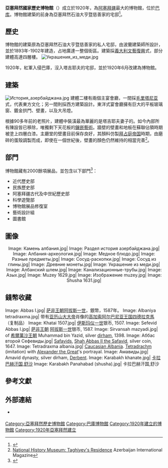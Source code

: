 {{Infobox Museum
 |name             = 亞塞拜然國家歷史博物館
 |native_name      = Milli Azərbaycan Tarixi Muzeyi
 |native_name_lang = Azerbaijani
 |image            = National Museum of History of Azerbaijan 11.JPG 
 |imagesize        = 300px
 |caption          = 亞塞拜然國家歷史博物館
 |alt              = 
 |map_type         = 
 |map_caption      = 
 |map_alt          =
 |latitude         = 
 |longitude        = 
 |established      = 1920年
 |dissolved        = 
 |location         = {{flag|Azerbaijan}}[[巴库|巴库]]<br>H. Z. Taghiyev Street 4, 
 |type             = [[博物馆|歷史博物館]]
 |collection       = [[考古学|考古文物]]、[[钱币学|貨幣]]、[[民族誌|民族學文物]]
 |visitors         = 
 |director         = Naile Velihanly
 |president        = 
 |curator          = 
 |publictransit    = {{Bahnlinie|M|1||black|red|black}}{{tsl|en|Sahil (Baku Metro)|濱海站 (巴庫地鐵)|濱海站}}
 |network          =
 |website          = [http://www.azhistorymuseum.az/ www.azhistorymuseum.az]
}}

'''亞塞拜然國家歷史博物館'''（{{lang-az|Milli Azərbaycan Tarixi Muzeyi}}）成立於1920年，為[[阿塞拜疆|阿塞拜疆]]最大的博物館，位於[[巴库|巴库]]。博物館建築的前身為亞塞拜然石油大亨暨慈善家{{le|哈吉·泽纳拉宾·塔吉耶夫|Zeynalabdin Taghiyev}}的宅邸<ref>{{Cite web |url=http://www.icom.azeurotel.com/en/history01en.html |title=Azerbaijan National Committee of International Council of Museums (ICOM) |accessdate=2016-11-23 |archive-date=2008-11-03 |archive-url=https://web.archive.org/web/20081103111534/http://www.icom.azeurotel.com/en/history01en.html |dead-url=yes }}</ref>。

== 歷史 ==
博物館的建築原為亞塞拜然石油大亨暨慈善家{{le|哈吉·泽纳拉宾·塔吉耶夫|Zeynalabdin Taghiyev}}的私人宅邸，由波蘭建築師{{tsl|en|Józef Gosławski (Russian architect)||Józef Gosławski}}所設計，並於1893年-1902年建造，占地廣達一整個街區。建築採[[義大利文藝復興|義大利文藝復興]]式，部分建體高達四層樓。
[[Image:Украшения_из_меди.jpg|thumb]]

1920年，紅軍入侵巴庫，沒入塔吉耶夫的宅邸，並於1920年6月改建為博物館。

== 建築 ==
[[Image:История_азербайджана.jpg|thumb]]
建體二樓有兩個主宴會廳，一間採[[毛里塔尼亚|毛里塔尼亚]]式，代表東方文化；另一間則採西方建築設計。東洋式宴會廳擁有巨大的平板玻璃窗、鍍金拱門、壁畫，以及大吊燈。

根據90多年前的老照片，建體中裝潢最為華麗的是塔吉耶夫妻子的{{tsl|en|boudoir|閨房}}。如今內部所有陳設皆已移除，唯獨剩下天花板的[[鑲嵌藝術|鑲嵌藝術]]。牆壁的壁畫和地板在蘇聯佔領時期被塗上四層白漆。主廳堂的壁畫目前保存良好，其顏料仿製[[拜占庭帝国|拜占庭帝国]]時期，由磨碎的蛋殼調製而成，即使在一個世紀後，壁畫的顏色仍然維持的相當完善<ref>[http://azer.com/aiweb/categories/magazine/ai132_folder/132_articles/132_mansion_history_museum.html National History Museum: Taghiyev's Residence] {{Wayback|url=http://azer.com/aiweb/categories/magazine/ai132_folder/132_articles/132_mansion_history_museum.html |date=20080513124200 }} Azerbaijan International Magazine</ref>。

== 部門 ==
博物館藏有2000餘項展品，並包含以下部門<ref>{{Cite web |url=http://www.science.az/en/azhistorymuseum/ |title=Azerbaijan National Academy of Sciences |accessdate=2016-11-23 |archive-date=2004-09-25 |archive-url=https://web.archive.org/web/20040925161214/http://www.science.az/en/azhistorymuseum/ |dead-url=yes }}</ref>：

*近代歷史部
*民族歷史部
*阿塞拜疆古代及中世紀歷史部
*科學遊覽部
*博物館展品修復室
*藝術設計組
*圖書館

==圖像==
<center>
<gallery perrow="5" widths="150px" heights="100px">
Image: Камень албания.jpg|
Image: Раздел история азербайджана.jpg|
Image: Албания-археология.jpg|
Image: Медное блюдо.jpg|
Image: Разные предметы.jpg|
Image: Сосуд-раскопки.jpg|
Image: Сосуд из глины.jpg|
Image: Древние монеты.jpg|
Image: Украшение из меди.jpg|
Image: Албанский шлем.jpg|
Image: Канализационные-трубы.jpg|
Image: Азых.jpg|
Image: Muzey 1629.jpg|
Image: Изображение muzey.jpg|
Image: Shusha 1631.jpg|
</gallery>
</center>

==錢幣收藏==
<gallery perrow="7" widths="155px" heights="120px">
Image: Abbas I.jpg| [[萨非王朝|萨非王朝]][[阿拔斯一世_(波斯)|阿拔斯一世]]，銀幣，1587年。
Image: Albaniya tetradraxma.jpg| 带有[[亚历山大大帝|亚历山大大帝]]肖像的[[高加索阿尔巴尼亚王国|高加索阿尔巴尼亚王国]][[四德拉克馬|四德拉克馬]]（复制品）
Image: Khatai 1507.jpg| [[伊斯玛仪一世|伊斯玛仪一世]]银币, 1507.
Image: Sefevid Abbas I.jpg| [[萨非王朝|萨非王朝]] [[阿拔斯一世_(波斯)|阿拔斯一世]]银币, 1587.
Image: Sirvansah mazyadi.jpg| {{tsl|en|Mazyadid dynasty||Mazyadid dynasty}} of [[希爾萬沙王朝|希爾萬沙王朝]] Muhammad bin Yazid, silver [[迪拉姆|dirham]], 1398.
Image: Аббас второй Сефевиды.jpg| [[萨非王朝|Safavid]]s, [[阿拔斯二世_(波斯)|Shah Abbas II the Safavid]], silver coin, 1647.
Image: Tetradraxma albania.jpg| [[高加索阿尔巴尼亚王国|Caucasian Albania]]. [[四德拉克馬|Tetradrachm]] (imitation) with [[亚历山大大帝|Alexander the Great]]'s portrayal.
Image: Амавиды.jpg| Amavid dynasty, silver dirham, [[傑爾賓特|Derbent]].
Image: Karabakh khanate.jpg| [[卡拉巴赫汗国|卡拉巴赫汗国]],[[舒沙|舒沙]]
Image: Karabakh Panahabad (shusha).jpg| 卡拉巴赫汗国,舒沙
</gallery>
</center>

== 參考文獻 ==
{{Reflist}}

==外部連結==
{{Commons category|National Museum of History of Azerbaijan}}
* {{official website|http://www.azhistorymuseum.az/}} {{az icon}} {{en icon}}

{{coord|40|22|10|N|49|50|24|E|region:AZ_type:landmark_source:kolossus-frwiki|display=title}}

{{tsl|en|Category:1920 establishments in Azerbaijan||Category:1920 establishments in Azerbaijan}}

[[Category:亞塞拜然歷史博物館|Category:亞塞拜然歷史博物館]]
[[Category:巴庫博物館|Category:巴庫博物館]]
[[Category:1920年建立的博物館|Category:1920年建立的博物館]]
[[Category:1920年亞塞拜然建立|Category:1920年亞塞拜然建立]]